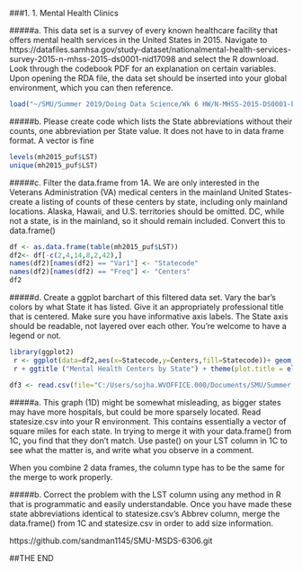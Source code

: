 
###1.  1. Mental Health Clinics

#####a. This data set is a survey of every known healthcare facility that offers mental health services in the United States in 2015. Navigate to https://datafiles.samhsa.gov/study-dataset/nationalmental-health-services-survey-2015-n-mhss-2015-ds0001-nid17098 and select the R download. Look through the codebook PDF for an explanation on certain variables. Upon opening the RDA file, the data set should be inserted into your global environment, which you can then reference.

```{r message=FALSE, warning=FALSE}
load("~/SMU/Summer 2019/Doing Data Science/Wk 6 HW/N-MHSS-2015-DS0001-bndl-data-r/N-MHSS-2015-DS0001-data/N-MHSS-2015-DS0001-data-r.rda")
```   

#####b. Please create code which lists the State abbreviations without their counts, one abbreviation per State value. It does not have to in data frame format. A vector is fine


```{r message=FALSE, warning=FALSE}
levels(mh2015_puf$LST)
unique(mh2015_puf$LST)
```   

#####c. Filter the data.frame from 1A. We are only interested in the Veterans Administration (VA) medical centers in the mainland United States-create a listing of counts of these centers by state, including only mainland locations. Alaska, Hawaii, and U.S. territories should be omitted. DC, while not a state, is in the mainland, so it should remain included. Convert this to data.frame()

```{r message=FALSE, warning=FALSE}
df <- as.data.frame(table(mh2015_puf$LST))
df2<- df[-c(2,4,14,8,2,42),]
names(df2)[names(df2) == "Var1"] <- "Statecode"
names(df2)[names(df2) == "Freq"] <- "Centers"
df2
```   

#####d. Create a ggplot barchart of this filtered data set. Vary the bar's colors by what State it has listed. Give it an appropriately professional title that is centered. Make sure you have informative axis labels. The State axis should be readable, not layered over each other. You're welcome to have a legend or not.


```{r, fig.width=20, fig.height=12} 
library(ggplot2)
 r <- ggplot(data=df2,aes(x=Statecode,y=Centers,fill=Statecode))+ geom_bar(stat="identity",width= 0.5)+ theme(axis.text.x=element_text(angle=45)) + theme(legend.position = "none")
 r + ggtitle ("Mental Health Centers by State") + theme(plot.title = element_text(color = "Blue",size = 16,face= "bold",hjust = 0.5)) 
```


```{r message=FALSE, warning=FALSE}
df3 <- read.csv(file="C:/Users/sojha.WVOFFICE.000/Documents/SMU/Summer 2019/Doing Data Science/Wk 6 HW/statesize.csv",header=TRUE,sep=",")

```

#####a. This graph (1D) might be somewhat misleading, as bigger states may have more hospitals, but could be more sparsely located. Read statesize.csv into your R environment. This contains essentially a vector of square miles for each state. In trying to merge it with your data.frame() from 1C, you find that they don't match. Use paste() on your LST column in 1C to see what the matter is, and write what you observe in a comment.

When you combine 2 data frames, the column type has to be the same for the merge to work properly. 

#####b. Correct the problem with the LST column using any method in R that is programmatic and easily understandable. Once you have made these state abbreviations identical to statesize.csv's Abbrev column, merge the data.frame() from 1C and statesize.csv in order to add size information.




https://github.com/sandman1145/SMU-MSDS-6306.git


##THE END